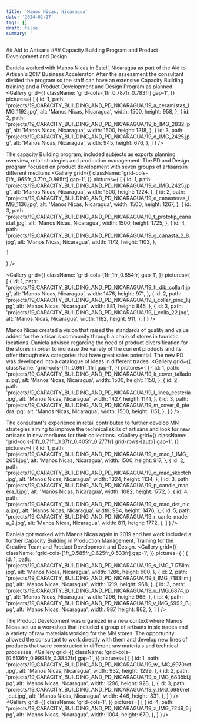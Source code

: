 ```yaml
---
title: 'Manos Nicas, Nicaragua'
date: '2024-02-17'
tags: []
draft: false
summary: ''
---
```

<DivContainer>
## Aid to Artisans
### Capacity Building Program and Product Development and Design 

Daniela worked with Manos Nicas in Estelí, Nicaragua as part of the Aid to Artisan´s 2017 Business Accelerator. After the assessment the consultant divided the program so the staff can have an extensive Capacity Building training and a Product Development and Design Program as planned.
<Gallery
  grid={{
    className: 'grid-cols-[1fr_0.787fr_0.783fr] gap-1',
  }} 
  pictures={
    [
      {
        id: 1,
        path: 'projects/19_CAPACITY_BUILDING_AND_PD_NICARAGUA/19_a_ceramistas_IMG_1192.jpg',
        alt: 'Manos Nicas, Nicaragua',
        width: 1500,
        height: 958,
      },
      {
        id: 2,
        path: 'projects/19_CAPACITY_BUILDING_AND_PD_NICARAGUA/19_b_IMG_2832.jpg',
        alt: 'Manos Nicas, Nicaragua',
        width: 1500,
        height: 1218,
      },
      {
        id: 3,
        path: 'projects/19_CAPACITY_BUILDING_AND_PD_NICARAGUA/19_d_IMG_2425.jpg',
        alt: 'Manos Nicas, Nicaragua',
        width: 945,
        height: 676,
      },
    ]
  }
/>

The capacity Building program, included subjects as exports planning overview, retail strategies and production management. The PD and Design program focused on product development with seven groups of artisans in different mediums
<Gallery
  grid={{
    className: 'grid-cols-[1fr_.965fr_0.71fr_0.865fr] gap-1',
  }} 
  pictures={
    [
      {
        id: 1,
        path: 'projects/19_CAPACITY_BUILDING_AND_PD_NICARAGUA/19_d_IMG_2425.jpg',
        alt: 'Manos Nicas, Nicaragua',
        width: 1500,
        height: 1224,
      },
      {
        id: 2,
        path: 'projects/19_CAPACITY_BUILDING_AND_PD_NICARAGUA/19_e_canasteras_IMG_1136.jpg',
        alt: 'Manos Nicas, Nicaragua',
        width: 1500,
        height: 1267,
      },
      {
        id: 3,
        path: 'projects/19_CAPACITY_BUILDING_AND_PD_NICARAGUA/19_f_prototip_canasta1.jpg',
        alt: 'Manos Nicas, Nicaragua',
        width: 1500,
        height: 1725,
      },
      {
        id: 4,
        path: 'projects/19_CAPACITY_BUILDING_AND_PD_NICARAGUA/19_g_canasta_2_8.jpg',
        alt: 'Manos Nicas, Nicaragua',
        width: 1172,
        height: 1103,
      },

    ]
  }
/>

<Gallery
  grid={{
    className: 'grid-cols-[1fr_1fr_0.854fr] gap-1',
  }} 
  pictures={
    [
      {
        id: 1,
        path: 'projects/19_CAPACITY_BUILDING_AND_PD_NICARAGUA/19_h_dib_collar1.jpg',
        alt: 'Manos Nicas, Nicaragua',
        width: 1476,
        height: 971,
      },
      {
        id: 2,
        path: 'projects/19_CAPACITY_BUILDING_AND_PD_NICARAGUA/19_i_collar_pino_1.jpg',
        alt: 'Manos Nicas, Nicaragua',
        width: 881,
        height: 845,
      },
      {
        id: 3,
        path: 'projects/19_CAPACITY_BUILDING_AND_PD_NICARAGUA/19_j_colla_22.jpg',
        alt: 'Manos Nicas, Nicaragua',
        width: 1182,
        height: 911,
      },
    ]
  }
/>

Manos Nicas created a vision that raised the standards of quality and value added for the artisan ́s community through a chain of stores in touristic locations. Daniela advised regarding the need of product diversification for the stores in order to increase the variety of the current products and its offer through new categories that have great sales potential. The new PD was developed into a catalogue of ideas in different trades.
<Gallery
  grid={{
    className: 'grid-cols-[1fr_0.96fr_1fr] gap-1',
  }} 
  pictures={
    [
      {
        id: 1,
        path: 'projects/19_CAPACITY_BUILDING_AND_PD_NICARAGUA/19_k_cover_tallados.jpg',
        alt: 'Manos Nicas, Nicaragua',
        width: 1500,
        height: 1150,
      },
      {
        id: 2,
        path: 'projects/19_CAPACITY_BUILDING_AND_PD_NICARAGUA/19_l_linea_cesteria.jpg',
        alt: 'Manos Nicas, Nicaragua',
        width: 1427,
        height: 1141,
      },
      {
        id: 3,
        path: 'projects/19_CAPACITY_BUILDING_AND_PD_NICARAGUA/19_m_cover_6_piedra.jpg',
        alt: 'Manos Nicas, Nicaragua',
        width: 1500,
        height: 1151,
      },
    ]
  }
/>

The consultant's experience in retail contributed to further develop MN strategies aiming to improve the technical skills of artisans and look for new artisans in new mediums for their collections.
<Gallery
  grid={{
    className: 'grid-cols-[1fr_0.71fr_0.37fr_0.405fr_0.277fr] grid-rows-[auto] gap-1',
  }} 
  pictures={
    [
      {
        id: 1,
        path: 'projects/19_CAPACITY_BUILDING_AND_PD_NICARAGUA/19_n_mad_1_IMG_2651.jpg',
        alt: 'Manos Nicas, Nicaragua',
        width: 1500,
        height: 917,
      },
      {
        id: 2,
        path: 'projects/19_CAPACITY_BUILDING_AND_PD_NICARAGUA/19_o_mad_skectch.jpg',
        alt: 'Manos Nicas, Nicaragua',
        width: 1324,
        height: 1134,
      },
      {
        id: 3,
        path: 'projects/19_CAPACITY_BUILDING_AND_PD_NICARAGUA/19_p_candle_madera_1.jpg',
        alt: 'Manos Nicas, Nicaragua',
        width: 1082,
        height: 1772,
      },
      {
        id: 4,
        path: 'projects/19_CAPACITY_BUILDING_AND_PD_NICARAGUA/19_q_mad_det_nica.jpg',
        alt: 'Manos Nicas, Nicaragua',
        width: 984,
        height: 1476,
      },
      {
        id: 5,
        path: 'projects/19_CAPACITY_BUILDING_AND_PD_NICARAGUA/19_r_canle_madera_2.jpg',
        alt: 'Manos Nicas, Nicaragua',
        width: 811,
        height: 1772,
      },
    ]
  }
/>

Daniela got worked with Manos Nicas again in 2019 and her work included a further Capacity Building in Production Management, Training for the Creative Team and Product Development and Design.
<Gallery
  grid={{
    className: 'grid-cols-[1fr_0.585fr_0.625fr_0.533fr] gap-1',
  }} 
  pictures={
    [
      {
        id: 1,
        path: 'projects/19_CAPACITY_BUILDING_AND_PD_NICARAGUA/19_s_IMG_7175lim.jpg',
        alt: 'Manos Nicas, Nicaragua',
        width: 1286,
        height: 600,
      },
      {
        id: 2,
        path: 'projects/19_CAPACITY_BUILDING_AND_PD_NICARAGUA/19_t_IMG_7183lim.jpg',
        alt: 'Manos Nicas, Nicaragua',
        width: 1219,
        height: 968,
      },
      {
        id: 3,
        path: 'projects/19_CAPACITY_BUILDING_AND_PD_NICARAGUA/19_u_IMG_6874.jpg',
        alt: 'Manos Nicas, Nicaragua',
        width: 1296,
        height: 968,
      },
      {
        id: 4,
        path: 'projects/19_CAPACITY_BUILDING_AND_PD_NICARAGUA/19_v_IMG_6992_B.jpg',
        alt: 'Manos Nicas, Nicaragua',
        width: 987,
        height: 862,
      },
    ]
  }
/>

The Product Development was organized in a new context where Manos Nicas set up a workshop that included a group of artisans in six trades and a variety of raw materials working for the MN stores. The opportunity allowed the consultant to work directly with them and develop new lines of products that were constructed in different raw materials and technical processes. 
<Gallery
  grid={{
    className: 'grid-cols-[0.5136fr_0.9998fr_0.3842fr] gap-1',
  }} 
  pictures={
    [
      {
        id: 1,
        path: 'projects/19_CAPACITY_BUILDING_AND_PD_NICARAGUA/19_w_IMG_6970ret.jpg',
        alt: 'Manos Nicas, Nicaragua',
        width: 932,
        height: 1299,
      },
      {
        id: 2,
        path: 'projects/19_CAPACITY_BUILDING_AND_PD_NICARAGUA/19_x_IMG_6835bl.jpg',
        alt: 'Manos Nicas, Nicaragua',
        width: 1296,
        height: 928,
      },
      {
        id: 3,
        path: 'projects/19_CAPACITY_BUILDING_AND_PD_NICARAGUA/19_y_IMG_6986ret_cut.jpg',
        alt: 'Manos Nicas, Nicaragua',
        width: 446,
        height: 831,
      },
    ]
  }
/>
<Gallery
  grid={{
    className: 'grid-cols-1',
  }} 
  pictures={
    [
      {
        id: 4,
        path: 'projects/19_CAPACITY_BUILDING_AND_PD_NICARAGUA/19_z_IMG_7249_6.jpg',
        alt: 'Manos Nicas, Nicaragua',
        width: 1004,
        height: 670,
      },
    ]
  }
/>

</DivContainer>